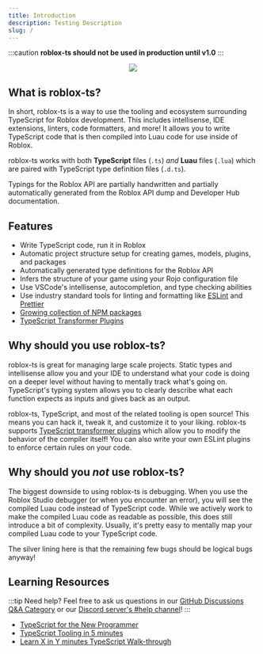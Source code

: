 ```yaml
---
title: Introduction
description: Testing Description
slug: /
---
```


:::caution
**roblox-ts should not be used in production until v1.0**
:::

<center><img src={require("../static/img/roblox-ts-256.png").default} /></center>

## What is roblox-ts?

In short, roblox-ts is a way to use the tooling and ecosystem surrounding TypeScript for Roblox development. This includes intellisense, IDE extensions, linters, code formatters, and more! It allows you to write TypeScript code that is then compiled into Luau code for use inside of Roblox.

roblox-ts works with both **TypeScript** files (`.ts`) _and_ **Luau** files (`.lua`) which are paired with TypeScript type definition files (`.d.ts`).

Typings for the Roblox API are partially handwritten and partially automatically generated from the Roblox API dump and Developer Hub documentation.

## Features

- Write TypeScript code, run it in Roblox
- Automatic project structure setup for creating games, models, plugins, and packages
- Automatically generated type definitions for the Roblox API
- Infers the structure of your game using your Rojo configuration file
- Use VSCode's intellisense, autocompletion, and type checking abilities
- Use industry standard tools for linting and formatting like [ESLint](https://eslint.org/) and [Prettier](https://prettier.io/)
- [Growing collection of NPM packages](https://www.npmjs.com/org/rbxts)
- [TypeScript Transformer Plugins](https://github.com/madou/typescript-transformer-handbook)

## Why should you use roblox-ts?

roblox-ts is great for managing large scale projects. Static types and intellisense allow you and your IDE to understand what your code is doing on a deeper level without having to mentally track what's going on. TypeScript's typing system allows you to clearly describe what each function expects as inputs and gives back as an output.

roblox-ts, TypeScript, and most of the related tooling is open source! This means you can hack it, tweak it, and customize it to your liking. roblox-ts supports [TypeScript transformer plugins](https://github.com/roblox-ts/roblox-ts/discussions/categories/transformers) which allow you to modify the behavior of the compiler itself! You can also write your own ESLint plugins to enforce certain rules on your code.

## Why should you _not_ use roblox-ts?

The biggest downside to using roblox-ts is debugging. When you use the Roblox Studio debugger (or when you encounter an error), you will see the compiled Luau code instead of TypeScript code. While we actively work to make the compiled Luau code as readable as possible, this does still introduce a bit of complexity. Usually, it's pretty easy to mentally map your compiled Luau code to your TypeScript code.

The silver lining here is that the remaining few bugs should be logical bugs anyway!

## Learning Resources

:::tip Need help?
Feel free to ask us questions in our [GitHub Discussions Q&A Category](https://github.com/roblox-ts/roblox-ts/discussions/categories/q-a) or our [Discord server's #help channel](https://discord.gg/f6Rn6RY)!
:::

- [TypeScript for the New Programmer](https://www.typescriptlang.org/docs/handbook/typescript-from-scratch.html)
- [TypeScript Tooling in 5 minutes](https://www.typescriptlang.org/docs/handbook/typescript-tooling-in-5-minutes.html)
- [Learn X in Y minutes TypeScript Walk-through](https://learnxinyminutes.com/docs/typescript/)
